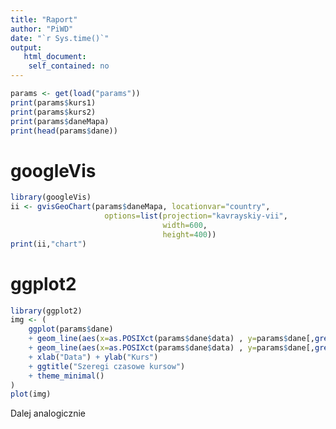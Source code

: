 ```yaml
---
title: "Raport"
author: "PiWD"
date: "`r Sys.time()`"
output:
   html_document:
    self_contained: no
---
```


```r
params <- get(load("params"))
print(params$kurs1)
print(params$kurs2)
print(params$daneMapa)
print(head(params$dane))

```

# googleVis 

```r
library(googleVis)
ii <- gvisGeoChart(params$daneMapa, locationvar="country",
                     options=list(projection="kavrayskiy-vii",
                                  width=600,
                                  height=400))
print(ii,"chart")

```
# ggplot2

```r
library(ggplot2)
img <- (
    ggplot(params$dane)
    + geom_line(aes(x=as.POSIXct(params$dane$data) , y=params$dane[,grep(params$kurs1,colnames(params$dane))]), colour="green")
    + geom_line(aes(x=as.POSIXct(params$dane$data) , y=params$dane[,grep(params$kurs2,colnames(params$dane))]), colour="orange")
    + xlab("Data") + ylab("Kurs")
    + ggtitle("Szeregi czasowe kursow")
    + theme_minimal()
)
plot(img)

```

Dalej analogicznie 




